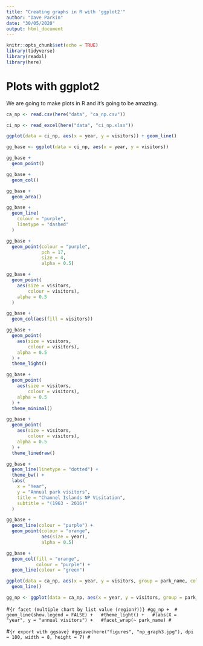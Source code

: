 ```yaml
---
title: "Creating graphs in R with 'ggplot2'"
author: "Dave Parkin"
date: "30/05/2020"
output: html_document
---
```


```r
knitr::opts_chunk$set(echo = TRUE)
library(tidyverse)
library(readxl)
library(here)
```

# Plots with ggplot2

We are going to make plots in R and it's going to be amazing.

```r
ca_np <- read.csv(here("data", "ca_np.csv"))
```

``` r
ci_np <- read_excel(here("data", "ci_np.xlsx"))
```

```r
ggplot(data = ci_np, aes(x = year, y = visitors)) + geom_line()
```

```r
gg_base <- ggplot(data = ci_np, aes(x = year, y = visitors))
```

```r
gg_base +
  geom_point()
```

``` r
gg_base +
  geom_col()
```

```r
gg_base +
  geom_area()
```

```r
gg_base +
  geom_line(
    colour = "purple",
    linetype = "dashed"
  )
```

``` r
gg_base +
  geom_point(colour = "purple",
             pch = 17,
             size = 4,
             alpha = 0.5)
```

``` r
gg_base +
  geom_point(
    aes(size = visitors,
        colour = visitors),
    alpha = 0.5
  )
```

```r
gg_base +
  geom_col(aes(fill = visitors))
```

``` r
gg_base +
  geom_point(
    aes(size = visitors,
        colour = visitors),
    alpha = 0.5
  ) +
  theme_light()
```

``` r
gg_base +
  geom_point(
    aes(size = visitors,
        colour = visitors),
    alpha = 0.5
  ) +
  theme_minimal()
```

``` r
gg_base +
  geom_point(
    aes(size = visitors,
        colour = visitors),
    alpha = 0.5
  ) +
  theme_linedraw()
```

``` r
gg_base +
  geom_line(linetype = "dotted") +
  theme_bw() +
  labs(
    x = "Year",
    y = "Annual park visitors",
    title = "Channel Islands NP Visitation",
    subtitle = "(1963 - 2016)"
  )
```

``` r
gg_base +
  geom_line(colour = "purple") +
  geom_point(colour = "orange",
             aes(size = year),
             alpha = 0.5)
```

```r
gg_base +
  geom_col(fill = "orange",
           colour = "purple") +
  geom_line(colour = "green")
```

```r
ggplot(data = ca_np, aes(x = year, y = visitors, group = park_name, colour = park_name)) +
  geom_line()
```

```r
gg_np <- ggplot(data = ca_np, aes(x = year, y = visitors, group = park_name))
```

#```{r facet (multiple chart by list value (region?))}
#gg_np +
 # geom_line(show.legend = FALSE) +
  #theme_light() +
  #labs(X = "year", y = "annual visitors") +
  #facet_wrap(~ park_name)
#```

#```{r export with ggsave}
#ggsave(here("figures", "np_graph3.jpg"), dpi = 180, width = 8, height = 7)
#```